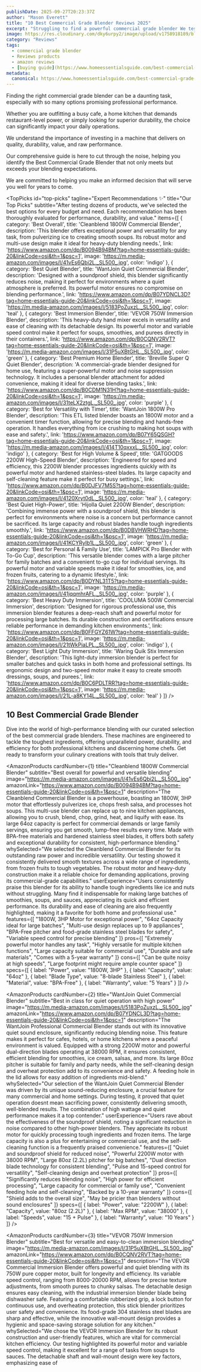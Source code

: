 ```yaml
---
publishDate: 2025-09-27T20:23:37Z
author: "Mason Everett"
title: "10 Best Commercial Grade Blender Reviews 2025"
excerpt: "Struggling to find a powerful commercial grade blender We tested top models to help you discover the perfect blending solution for your needs. Make an informed choice today."
image: https://res.cloudinary.com/dky6urpy2/image/upload/v1758918189/blog_image_1758918188_lrfr74.webp
category: "Reviews"
tags:
  - commercial grade blender
  - Reviews products
  - amazon reviews
  - [buying guide](https://www.homeessentialsguide.com/best-commercial-immersion-blender)
metadata:
  canonical: https://www.homeessentialsguide.com/best-commercial-grade-blender
---
```



<p>Finding the right commercial grade blender can be a daunting task, especially with so many options promising professional performance.</p>
<p>Whether you are outfitting a busy cafe, a home kitchen that demands restaurant-level power, or simply looking for superior durability, the choice can significantly impact your daily operations.</p>
<p>We understand the importance of investing in a machine that delivers on quality, durability, value, and raw performance.</p>
<p>Our comprehensive guide is here to cut through the noise, helping you identify the Best Commercial Grade Blender that not only meets but exceeds your blending expectations.</p>
<p>We are committed to helping you make an informed decision that will serve you well for years to come.</p>

<TopPicks
  id="top-picks"
  tagline="Expert Recommendations ✨"
  title="Our Top Picks"
  subtitle="After testing dozens of products, we've selected the best options for every budget and need. Each recommendation has been thoroughly evaluated for performance, durability, and value."
  items={[
    {
      category: 'Best Overall',
      title: 'Cleanblend 1800W Commercial Blender',
      description: 'This blender offers exceptional power and versatility for any task, from pulverizing ice to creating smooth soups. Its robust motor and multi-use design make it ideal for heavy-duty blending needs.',
      link: 'https://www.amazon.com/dp/B0094B94BM?tag=home-essentials-guide-20&linkCode=osi&th=1&psc=1',
      image: 'https://m.media-amazon.com/images/I/41vEs6Qbi2L._SL500_.jpg',
      color: 'indigo'
    },
    {
      category: 'Best Quiet Blender',
      title: 'WantJoin Quiet Commercial Blender',
      description: 'Designed with a soundproof shield, this blender significantly reduces noise, making it perfect for environments where a quiet atmosphere is preferred. Its powerful motor ensures no compromise on blending performance.',
      link: 'https://www.amazon.com/dp/B07YDNCL3D?tag=home-essentials-guide-20&linkCode=osi&th=1&psc=1',
      image: 'https://m.media-amazon.com/images/I/5183PoZuxzL._SL500_.jpg',
      color: 'teal'
    },
    {
      category: 'Best Immersion Blender',
      title: 'VEVOR 750W Immersion Blender',
      description: 'This heavy-duty hand mixer excels in versatility and ease of cleaning with its detachable design. Its powerful motor and variable speed control make it perfect for soups, smoothies, and purees directly in their containers.',
      link: 'https://www.amazon.com/dp/B0CQNV2RVT?tag=home-essentials-guide-20&linkCode=osi&th=1&psc=1',
      image: 'https://m.media-amazon.com/images/I/31P5uXBtGHL._SL500_.jpg',
      color: 'green'
    },
    {
      category: 'Best Premium Home Blender',
      title: 'Breville Super Q Quiet Blender',
      description: 'A commercial-grade blender designed for home use, featuring a super-powerful motor and noise suppression technology. It includes a personal blender attachment for added convenience, making it ideal for diverse blending tasks.',
      link: 'https://www.amazon.com/dp/B0CDM1N31H?tag=home-essentials-guide-20&linkCode=osi&th=1&psc=1',
      image: 'https://m.media-amazon.com/images/I/31teLX2ztgL._SL500_.jpg',
      color: 'purple'
    },
    {
      category: 'Best for Versatility with Timer',
      title: 'WantJoin 1800W Pro Blender',
      description: 'This ETL listed blender boasts an 1800W motor and a convenient timer function, allowing for precise blending and hands-free operation. It handles everything from ice crushing to making hot soups with ease and safety.',
      link: 'https://www.amazon.com/dp/B07Y65QSGH?tag=home-essentials-guide-20&linkCode=osi&th=1&psc=1',
      image: 'https://m.media-amazon.com/images/I/414T10qxxxL._SL500_.jpg',
      color: 'indigo'
    },
    {
      category: 'Best for High Volume & Speed',
      title: 'GATGOODS 2200W High-Speed Blender',
      description: 'Engineered for speed and efficiency, this 2200W blender processes ingredients quickly with its powerful motor and hardened stainless-steel blades. Its large capacity and self-cleaning feature make it perfect for busy settings.',
      link: 'https://www.amazon.com/dp/B0DJFV7M5S?tag=home-essentials-guide-20&linkCode=osi&th=1&psc=1',
      image: 'https://m.media-amazon.com/images/I/4120Xryt0dL._SL500_.jpg',
      color: 'teal'
    },
    {
      category: 'Best Quiet High-Power',
      title: 'Hijolla Quiet 2200W Blender',
      description: 'Combining immense power with a soundproof shield, this blender is perfect for environments where noise is a concern but performance cannot be sacrificed. Its large capacity and robust blades handle tough ingredients smoothly.',
      link: 'https://www.amazon.com/dp/B0DBVHWRHD?tag=home-essentials-guide-20&linkCode=osi&th=1&psc=1',
      image: 'https://m.media-amazon.com/images/I/41KCYRyIb1L._SL500_.jpg',
      color: 'green'
    },
    {
      category: 'Best for Personal & Family Use',
      title: 'LAMPICK Pro Blender with To-Go Cup',
      description: 'This versatile blender comes with a large pitcher for family batches and a convenient to-go cup for individual servings. Its powerful motor and variable speeds make it ideal for smoothies, ice, and frozen fruits, catering to a dynamic lifestyle.',
      link: 'https://www.amazon.com/dp/B0DYNL31T5?tag=home-essentials-guide-20&linkCode=osi&th=1&psc=1',
      image: 'https://m.media-amazon.com/images/I/41jqqmhrAFL._SL500_.jpg',
      color: 'purple'
    },
    {
      category: 'Best Heavy Duty Immersion',
      title: 'COOLUMA 500W Commercial Immersion',
      description: 'Designed for rigorous professional use, this immersion blender features a deep-reach shaft and powerful motor for processing large batches. Its durable construction and certifications ensure reliable performance in demanding kitchen environments.',
      link: 'https://www.amazon.com/dp/B0FFGYZ61W?tag=home-essentials-guide-20&linkCode=osi&th=1&psc=1',
      image: 'https://m.media-amazon.com/images/I/21tWkPiaLPL._SL500_.jpg',
      color: 'indigo'
    },
    {
      category: 'Best Light Duty Immersion',
      title: 'Waring Quik Stix Immersion Blender',
      description: 'This light-duty immersion blender is perfect for smaller batches and quick tasks in both home and professional settings. Its ergonomic design and two-speed motor make it easy to create smooth dressings, soups, and purees.',
      link: 'https://www.amazon.com/dp/B0C6PDLTRR?tag=home-essentials-guide-20&linkCode=osi&th=1&psc=1',
      image: 'https://m.media-amazon.com/images/I/21L-a8KY14L._SL500_.jpg',
      color: 'teal'
    }
  ]}
/>

## 10 Best Commercial Grade Blender

Dive into the world of high-performance blending with our curated selection of the best commercial grade blenders. These machines are engineered to tackle the toughest ingredients, offering unparalleled power, durability, and efficiency for both professional kitchens and discerning home chefs. Get ready to transform your culinary creations with tools that truly deliver.

<AmazonProducts
  cardNumber={1}
  title="Cleanblend 1800W Commercial Blender"
  subtitle="Best overall for powerful and versatile blending"
  image="https://m.media-amazon.com/images/I/41vEs6Qbi2L._SL500_.jpg"
  amazonLink="https://www.amazon.com/dp/B0094B94BM?tag=home-essentials-guide-20&linkCode=osi&th=1&psc=1"
  description="The Cleanblend Commercial Blender is a powerhouse, boasting an 1800W, 3HP motor that effortlessly pulverizes ice, chops fresh salsa, and processes hot soups. This multi-use blender can replace up to nine kitchen appliances, allowing you to crush, blend, chop, grind, heat, and liquify with ease. Its large 64oz capacity is perfect for commercial demands or large family servings, ensuring you get smooth, lump-free results every time. Made with BPA-free materials and hardened stainless steel blades, it offers both safety and exceptional durability for consistent, high-performance blending."
  whySelected="We selected the Cleanblend Commercial Blender for its outstanding raw power and incredible versatility. Our testing showed it consistently delivered smooth textures across a wide range of ingredients, from frozen fruits to tough vegetables. The robust motor and heavy-duty construction make it a reliable choice for demanding applications, proving its commercial-grade capabilities."
  userExperience="Users consistently praise this blender for its ability to handle tough ingredients like ice and nuts without struggling. Many find it indispensable for making large batches of smoothies, soups, and sauces, appreciating its quick and efficient performance. Its durability and ease of cleaning are also frequently highlighted, making it a favorite for both home and professional use."
  features={[
    "1800W, 3HP Motor for exceptional power",
    "64oz Capacity ideal for large batches",
    "Multi-use design replaces up to 9 appliances",
    "BPA-Free pitcher and food-grade stainless steel blades for safety",
    "Variable speed control for precise blending"
  ]}
  pros={[
    "Extremely powerful motor handles any task",
    "Highly versatile for multiple kitchen functions",
    "Large capacity suitable for commercial use",
    "Durable and safe materials",
    "Comes with a 5-year warranty"
  ]}
  cons={[
    "Can be quite noisy at high speeds",
    "Large footprint might require ample counter space"
  ]}
  specs={[
    { label: "Power", value: "1800W, 3HP" },
    { label: "Capacity", value: "64oz" },
    { label: "Blade Type", value: "8-blade Stainless Steel" },
    { label: "Material", value: "BPA-Free" },
    { label: "Warranty", value: "5 Years" }
  ]}
/>

<AmazonProducts
  cardNumber={2}
  title="WantJoin Quiet Commercial Blender"
  subtitle="Best in class for quiet operation with high power"
  image="https://m.media-amazon.com/images/I/5183PoZuxzL._SL500_.jpg"
  amazonLink="https://www.amazon.com/dp/B07YDNCL3D?tag=home-essentials-guide-20&linkCode=osi&th=1&psc=1"
  description="The WantJoin Professional Commercial Blender stands out with its innovative quiet sound enclosure, significantly reducing blending noise. This feature makes it perfect for cafes, hotels, or home kitchens where a peaceful environment is valued. Equipped with a strong 2200W motor and powerful dual-direction blades operating at 38000 RPM, it ensures consistent, efficient blending for smoothies, ice cream, salsas, and more. Its large 80oz pitcher is suitable for family and party needs, while the self-cleaning design and overheat protection add to its convenience and safety. A feeding hole in the lid allows for easy addition of ingredients mid-blend."
  whySelected="Our selection of the WantJoin Quiet Commercial Blender was driven by its unique sound-reducing enclosure, a crucial feature for many commercial and home settings. During testing, it proved that quiet operation doesnt mean sacrificing power, consistently delivering smooth, well-blended results. The combination of high wattage and quiet performance makes it a top contender."
  userExperience="Users rave about the effectiveness of the soundproof shield, noting a significant reduction in noise compared to other high-power blenders. They appreciate its robust motor for quickly processing tough ingredients and frozen items. The large capacity is also a plus for entertaining or commercial use, and the self-cleaning function is a frequently praised convenience."
  features={[
    "Quiet and soundproof shield for reduced noise",
    "Powerful 2200W motor with 38000 RPM",
    "Large 80oz (2.2L) pitcher for big batches",
    "Dual direction blade technology for consistent blending",
    "Pulse and 15-speed control for versatility",
    "Self-cleaning design and overheat protection"
  ]}
  pros={[
    "Significantly reduces blending noise",
    "High power for efficient processing",
    "Large capacity for commercial or family use",
    "Convenient feeding hole and self-cleaning",
    "Backed by a 10-year warranty"
  ]}
  cons={[
    "Shield adds to the overall size",
    "May be pricier than blenders without sound enclosures"
  ]}
  specs={[
    { label: "Power", value: "2200W" },
    { label: "Capacity", value: "80oz (2.2L)" },
    { label: "Max RPM", value: "38000" },
    { label: "Speeds", value: "15 + Pulse" },
    { label: "Warranty", value: "10 Years" }
  ]}
/>

<AmazonProducts
  cardNumber={3}
  title="VEVOR 750W Immersion Blender"
  subtitle="Best for versatile and easy-to-clean immersion blending"
  image="https://m.media-amazon.com/images/I/31P5uXBtGHL._SL500_.jpg"
  amazonLink="https://www.amazon.com/dp/B0CQNV2RVT?tag=home-essentials-guide-20&linkCode=osi&th=1&psc=1"
  description="The VEVOR Commercial Immersion Blender offers powerful and quiet blending with its 750W pure copper motor, built for longevity and efficiency. Its variable speed control, ranging from 8000-20000 RPM, allows for precise texture adjustments, from smooth purees to chunky salsas. The detachable design ensures easy cleaning, with the industrial immersion blender blade being dishwasher safe. Featuring a comfortable rubberized grip, a lock button for continuous use, and overheating protection, this stick blender prioritizes user safety and convenience. Its food-grade 304 stainless steel blades are sharp and effective, while the innovative wall-mount design provides a hygienic and space-saving storage solution for any kitchen."
  whySelected="We chose the VEVOR Immersion Blender for its robust construction and user-friendly features, which are vital for commercial kitchen efficiency. Our testing highlighted its powerful motor and variable speed control, making it excellent for a range of tasks from soups to sauces. The detachable shaft and wall-mount design were key factors, emphasizing ease of